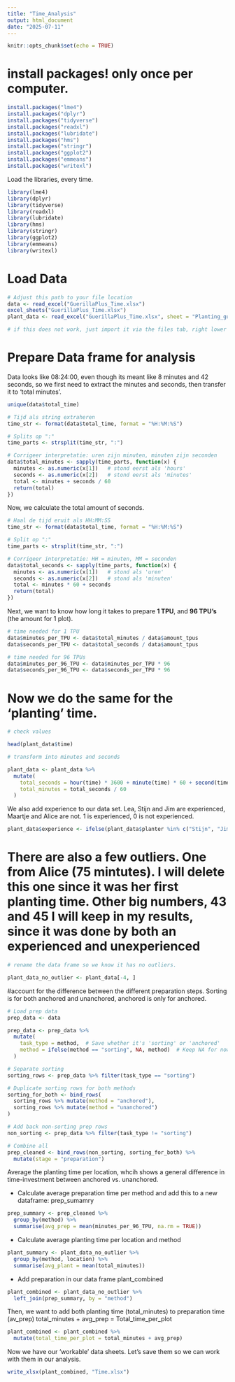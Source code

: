 ```yaml
---
title: "Time_Analysis"
output: html_document
date: "2025-07-11"
---
```


```r
knitr::opts_chunk$set(echo = TRUE)
```

# install packages! only once per computer. 

```r
install.packages("lme4")
install.packages("dplyr")
install.packages("tidyverse")
install.packages("readxl")
install.packages("lubridate")
install.packages("hms")
install.packages("stringr")
install.packages("ggplot2")
install.packages("emmeans")
install.packages("writexl")  

```

Load the libraries, every time. 
````r
library(lme4)
library(dplyr)
library(tidyverse)  
library(readxl)
library(lubridate)
library(hms)
library(stringr)
library(ggplot2)
library(emmeans)
library(writexl)

````


# Load Data

```r
# Adjust this path to your file location
data <- read_excel("GuerillaPlus_Time.xlsx")
excel_sheets("GuerillaPlus_Time.xlsx")
plant_data <- read_excel("GuerillaPlus_Time.xlsx", sheet = "Planting_guerilla")

# if this does not work, just import it via the files tab, right lower corner.

```

# Prepare Data frame for analysis

Data looks like 08:24:00, even though its meant like 8 minutes and 42 seconds, so we first need to extract the minutes and seconds, then transfer it to 'total minutes'.

```r
unique(data$total_time)

# Tijd als string extraheren
time_str <- format(data$total_time, format = "%H:%M:%S")

# Splits op ":"
time_parts <- strsplit(time_str, ":")

# Corrigeer interpretatie: uren zijn minuten, minuten zijn seconden
data$total_minutes <- sapply(time_parts, function(x) {
  minutes <- as.numeric(x[1])   # stond eerst als 'hours'
  seconds <- as.numeric(x[2])   # stond eerst als 'minutes'
  total <- minutes + seconds / 60
  return(total)
})
```

Now, we calculate the total amount of seconds.

```r
# Haal de tijd eruit als HH:MM:SS
time_str <- format(data$total_time, format = "%H:%M:%S")

# Split op ":"
time_parts <- strsplit(time_str, ":")

# Corrigeer interpretatie: HH = minuten, MM = seconden
data$total_seconds <- sapply(time_parts, function(x) {
  minutes <- as.numeric(x[1])   # stond als 'uren'
  seconds <- as.numeric(x[2])   # stond als 'minuten'
  total <- minutes * 60 + seconds
  return(total)
})

```

Next, we want to know how long it takes to prepare **1 TPU**, and **96 TPU's** (the amount for 1 plot).

```r
# time needed for 1 TPU
data$minutes_per_TPU <- data$total_minutes / data$amount_tpus
data$seconds_per_TPU <- data$total_seconds / data$amount_tpus

# time needed for 96 TPUs
data$minutes_per_96_TPU <- data$minutes_per_TPU * 96
data$seconds_per_96_TPU <- data$seconds_per_TPU * 96

```

# Now we do the same for the 'planting' time.

```r
# check values

head(plant_data$time)

# transform into minutes and seconds

plant_data <- plant_data %>%
  mutate(
    total_seconds = hour(time) * 3600 + minute(time) * 60 + second(time),
    total_minutes = total_seconds / 60
  )
```

We also add experience to our data set. Lea, Stijn and Jim are experienced, Maartje and Alice are not. 1 is experienced, 0 is not experienced.

```r
plant_data$experience <- ifelse(plant_data$planter %in% c("Stijn", "Jim", "Lea"), 1, 0)
```

# There are also a few outliers. One from Alice (75 mintutes). I will delete this one since it was her first planting time. Other big numbers, 43 and 45 I will keep in my results, since it was done by both an experienced and unexperienced 

```r

# rename the data frame so we know it has no outliers. 

plant_data_no_outlier <- plant_data[-4, ]

```
#account for the difference between the different preparation steps. Sorting is for both anchored and unanchored, anchored is only for anchored.

```r
# Load prep data
prep_data <- data

prep_data <- prep_data %>%
  mutate(
    task_type = method,  # Save whether it's 'sorting' or 'anchored'
    method = ifelse(method == "sorting", NA, method)  # Keep NA for now
  )

# Separate sorting
sorting_rows <- prep_data %>% filter(task_type == "sorting")

# Duplicate sorting rows for both methods
sorting_for_both <- bind_rows(
  sorting_rows %>% mutate(method = "anchored"),
  sorting_rows %>% mutate(method = "unanchored")
)

# Add back non-sorting prep rows
non_sorting <- prep_data %>% filter(task_type != "sorting")

# Combine all
prep_cleaned <- bind_rows(non_sorting, sorting_for_both) %>%
  mutate(stage = "preparation")

```

Average the planting time per location, whcih shows a general difference in time-investment between anchored vs. unanchored.

-   Calculate average preparation time per method and add this to a new dataframe: prep_sumamry

```r
prep_summary <- prep_cleaned %>%
  group_by(method) %>%
  summarise(avg_prep = mean(minutes_per_96_TPU, na.rm = TRUE))

```

-   Calculate average planting time per location and method

```r
plant_summary <- plant_data_no_outlier %>%
  group_by(method, location) %>%
  summarise(avg_plant = mean(total_minutes))
```

-   Add preparation in our data frame plant_combined

```r
plant_combined <- plant_data_no_outlier %>%
  left_join(prep_summary, by = "method")

```

Then, we want to add both planting time (total_minutes) to preparation time (av_prep) total_minutes + avg_prep = Total_time_per_plot

```r

plant_combined <- plant_combined %>%
  mutate(total_time_per_plot = total_minutes + avg_prep)

```

Now we have our 'workable' data sheets. Let's save them so we can work with them in our analysis.

```r


write_xlsx(plant_combined, "Time.xlsx")

```

